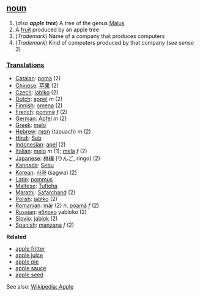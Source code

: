 ==[[noun]]==
#(''also '''apple tree''''') A tree of the genus [[Malus]]
#A [[fruit]] produced by an apple tree
#(''Trademark'') Name of a company that produces computers
#(''Trademark'') Kind of computers produced by that company (''see sense 3'')

===[[Translation]]s===
*[[Catalan]]: [[poma]] (2)
*[[Chinese]]: [[苹果]] (2)
*[[Czech]]: [[jablko]] (2)
*[[Dutch]]: [[appel]] ''m'' (2)
*[[Finnish]]: [[omena]] (2)
*[[French]]: [[pomme]] ''f'' (2)
*[[German]]: [[Apfel]] ''m'' (2)
*[[Greek]]: [[melo]]
*[[Hebrew]]: [[תפוח]] (tapuach) ''m'' (2)
*[[Hindi]]: [[Seb]]
*[[Indonesian]]: [[apel]] (2)
*[[Italian]]: [[melo]] ''m'' (1); [[mela]] ''f'' (2)
*[[Japanese]]: [[林檎]] (りんご, ringo) (2)
*[[Kannada]]: [[Sebu]]
*[[Korean]]: [[사과]] (sagwa) (2)
*[[Latin]]: [[pommus]]
*[[Maltese]]: [[Tufieha]]
*[[Marathi]]: [[Safarchand]] (2)
*[[Polish]]: [[jabłko]] (2)
*[[Romanian]]: [[măr]] (2) ''n'', [[poamă]] ''f'' (2)
*[[Russian]]: [[яблоко]] yabloko (2)
*[[Slovio]]: [[jablok]] (2)
*[[Spanish]]: [[manzana]] ''f'' (2)

'''Related'''

*[[apple fritter]]
*[[apple juice]]
*[[apple pie]]
*[[apple sauce]]
*[[apple seed]]

See also: [http://www.wikipedia.org/wiki/Apple Wikipedia: Apple]